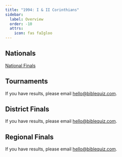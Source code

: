 ```yaml
---
title: "1994: I & II Corinthians"
sidebar:
  label: Overview
  order: -10
  attrs:
    icon: fas faIgloo
---
```



<ScripturePortionCover season={1994} />

## Nationals
<a href="/tbq/seasons/1994/nationals/" class="btn btn-primary">National Finals</a>

## Tournaments
If you have results, please email [hello@biblequiz.com](mailto:hello@biblequiz.com).

## District Finals
If you have results, please email [hello@biblequiz.com](mailto:hello@biblequiz.com).

## Regional Finals
If you have results, please email [hello@biblequiz.com](mailto:hello@biblequiz.com).
